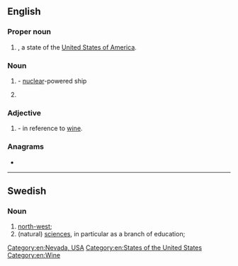 {{also|Nv|nV|N-V|N.V.|n.V.|N&V}}
==English==

===Proper noun===
{{head|en|proper noun}}

# {{abbreviation of|en|[[Nevada]]|nodot=1}}, a state of the [[United States of America]].

===Noun===
{{en-noun}}

# {{initialism of|en|[[nuclear]] [[vessel]]|nodot=1}} - [[nuclear]]-powered ship
# {{abbreviation of|en|[[no]] [[vote]]}}

===Adjective===
{{en-adj|-}}

# {{initialism of|en|[[non-]][[vintage]]|nodot=1}} - in reference to [[wine]].

===Anagrams===
* {{anagrams|en|a=nv|VN|Vn.}}

[[Category:en:Nevada, USA]]
[[Category:en:States of the United States]]
[[Category:en:Wine]]

----

==Swedish==

===Noun===
{{head|sv|noun}}

# [[north-west]]; {{abbreviation of|sv|nordväst}}
# (natural) [[sciences]], in particular as a branch of education; {{abbreviation of|sv|naturvetenskap}}